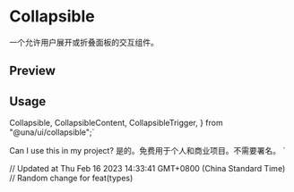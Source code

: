 

<Meta of={CollapsibleStories} />

<RadixPrimitiveDocsButton name='collapsible' />

# Collapsible

一个允许用户展开或折叠面板的交互组件。

## Preview

<Canvas of={CollapsibleStories.Default} />

## Usage

  Collapsible,
  CollapsibleContent,
  CollapsibleTrigger,
} from "@una/ui/collapsible";`

  <CollapsibleTrigger>Can I use this in my project?</CollapsibleTrigger>
  <CollapsibleContent>
    是的。免费用于个人和商业项目。不需要署名。
  </CollapsibleContent>
</Collapsible>`

<Source code={importCode} language='ts' dark />
<Source code={usageCode} language='tsx' dark />

// Updated at Thu Feb 16 2023 14:33:41 GMT+0800 (China Standard Time)
// Random change for feat(types)
